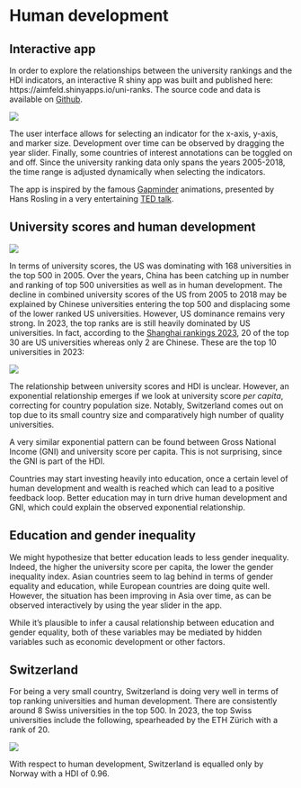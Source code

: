 # Human development

## Interactive app

In order to explore the relationships between the university rankings and the HDI indicators, an interactive R shiny app was built and published here: https://aimfeld.shinyapps.io/uni-ranks. The source code and data is available on [Github](https://github.com/aimfeld/uni-ranks).

![](img/app-ui.png)

The user interface allows for selecting an indicator for the x-axis, y-axis, and marker size. Development over time can be observed by dragging the year slider. Finally, some countries of interest annotations can be toggled on and off. Since the university ranking data only spans the years 2005-2018, the time range is adjusted dynamically when selecting the indicators.

The app is inspired by the famous [Gapminder](https://www.gapminder.org/) animations, presented by Hans Rosling in a very entertaining [TED talk](https://www.ted.com/talks/hans_rosling_the_best_stats_you_ve_ever_seen).

## University scores and human development

![](img/hdi-uni-score.png)

In terms of university scores, the US was dominating with 168 universities in the top 500 in 2005. Over the years, China has been catching up in number and ranking of top 500 universities as well as in human development. The decline in combined university scores of the US from 2005 to 2018 may be explained by Chinese universities entering the top 500 and displacing some of the lower ranked US universities. However, US dominance remains very strong. In 2023, the top ranks are is still heavily dominated by US universities. In fact, according to the [Shanghai rankings 2023](https://www.shanghairanking.com/rankings/arwu/2023), 20 of the top 30 are US universities whereas only 2 are Chinese. These are the top 10 universities in 2023:

![](img/uni-top-10-2023.png)

The relationship between university scores and HDI is unclear. However, an exponential relationship emerges if we look at university score _per capita_, correcting for country population size. Notably, Switzerland comes out on top due to its small country size and comparatively high number of quality universities.

\begin{center}
\includegraphics[width=0.7\textwidth]{img/hdi-uni-score-pmc-2017.png}
\end{center}

A very similar exponential pattern can be found between Gross National Income (GNI) and university score per capita. This is not surprising, since the GNI is part of the HDI.

\begin{center}
\includegraphics[width=0.7\textwidth]{img/gnipc-uni-score-pmc-2017.png}
\end{center}

Countries may start investing heavily into education, once a certain level of human development and wealth is reached which can lead to a positive feedback loop. Better education may in turn drive human development and GNI, which could explain the observed exponential relationship.

## Education and gender inequality

We might hypothesize that better education leads to less gender inequality. Indeed, the higher the university score per capita, the lower the gender inequality index. Asian countries seem to lag behind in terms of gender equality and education, while European countries are doing quite well. However, the situation has been improving in Asia over time, as can be observed interactively by using the year slider in the app.

\begin{center}
\includegraphics[width=0.7\textwidth]{img/uni-score-pmc-gii-2017.png}
\end{center}

While it's plausible to infer a causal relationship between education and gender equality, both of these variables may be mediated by hidden variables such as economic development or other factors.


## Switzerland

For being a very small country, Switzerland is doing very well in terms of top ranking universities and human development. There are consistently around 8 Swiss universities in the top 500. In 2023, the top Swiss universities include the following, spearheaded by the ETH Zürich with a rank of 20.

![](img/top-swiss-unis-2023.png)

With respect to human development, Switzerland is equalled only by Norway with a HDI of 0.96.

\begin{center}
\includegraphics[width=0.7\textwidth]{img/hdi-uni-score-swiss-2018.png}
\end{center}
